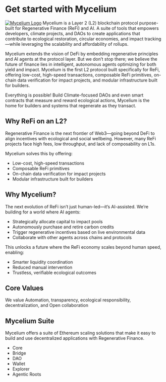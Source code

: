 # Get started with Mycelium

[![Mycelium Logo](/logo-mycelium-light.svg)](https://myceliumlabs.xyz)
Mycelium is a Layer 2 (L2) blockchain protocol purpose-built for Regenerative Finance (ReFi) and AI. A suite of tools that empowers developers, climate projects, and DAOs to create applications that contribute to ecological restoration, circular economies, and impact tracking—while leveraging the scalability and affordability of rollups.

Mycelium extends the vision of DeFi by embedding regenerative principles and AI agents at the protocol layer. But we don’t stop there; we believe the future of finance lies in intelligent, autonomous agents optimizing for both yield and impact. Mycelium is the first L2 protocol built specifically for ReFi, offering low-cost, high-speed transactions, composable ReFi primitives, on-chain data verification for impact projects, and modular infrastructure built for builders.

Everything is possible! Build Climate-focused DAOs and even smart contracts that measure and reward ecological actions, Mycelium is the home for builders and systems that regenerate as they transact.

## Why ReFi on an L2?
Regenerative Finance is the next frontier of Web3—going beyond DeFi to align incentives with ecological and social wellbeing. However, many ReFi projects face high fees, low throughput, and lack of composability on L1s.

Mycelium solves this by offering:
- Low-cost, high-speed transactions
- Composable ReFi primitives
- On-chain data verification for impact projects
- Modular infrastructure built for builders

## Why Mycelium?

The next evolution of ReFi isn’t just human-led—it’s AI-assisted. We’re building for a world where AI agents:

- Strategically allocate capital to impact pools
- Autonomously purchase and retire carbon credits
- Trigger regenerative incentives based on live environmental data
- Collaborate with other agents across chains and protocols

This unlocks a future where the ReFi economy scales beyond human speed, enabling:

- Smarter liquidity coordination
- Reduced manual intervention
- Trustless, verifiable ecological outcomes



## Core Values

We value Automation, transparency, ecological responsibility, decentralization, and Open collaboration

## Mycelium Suite

Mycelium offers a suite of Ethereum scaling solutions that make it easy to build and use decentralized applications with Regenerative Finance.

- Core
- Bridge
- DAO
- Wallet
- Explorer
- Agentic Roots
